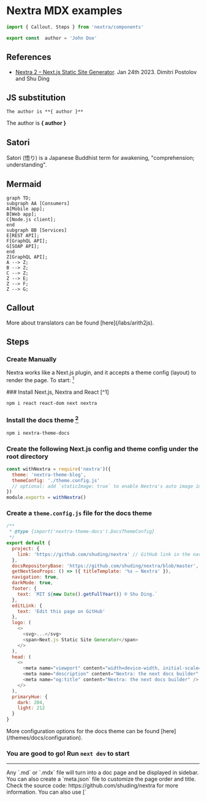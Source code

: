 # Nextra MDX examples

```js
import { Callout, Steps } from 'nextra/components'

export const  author = 'John Doe'
``` 


 
## References

* [Nextra 2 – Next.js Static Site Generator](https://the-guild.dev/blog/nextra-2). Jan 24th 2023. Dimitri Postolov and Shu Ding

## JS substitution

```
The author is **{ author }**
```

The author is **{ author }**

## Satori

Satori (悟り) is a Japanese Buddhist term for awakening, "comprehension; understanding".

## Mermaid 

```mermaid
graph TD;
subgraph AA [Consumers]
A[Mobile app];
B[Web app];
C[Node.js client];
end
subgraph BB [Services]
E[REST API];
F[GraphQL API];
G[SOAP API];
end
Z[GraphQL API];
A --> Z;
B --> Z;
C --> Z;
Z --> E;
Z --> F;
Z --> G;
```

## Callout

<Callout>
  More about translators can be found
  [here](/labs/arith2js).
</Callout>

## Steps

### Create Manually

Nextra works like a Next.js plugin, and it accepts a theme config (layout) to
render the page. To start: [^3]

<Steps>
### Install Next.js, Nextra and React [^1]

```sh npm2yarn
npm i react react-dom next nextra
```

### Install the docs theme [^2]

```sh npm2yarn
npm i nextra-theme-docs
```

### Create the following Next.js config and theme config under the root directory

```js filename="next.config.js"
const withNextra = require('nextra')({
  theme: 'nextra-theme-blog',
  themeConfig: './theme.config.js'
  // optional: add `staticImage: true` to enable Nextra's auto image import
})
module.exports = withNextra()
```

### Create a `theme.config.js` file for the docs theme

```js filename="theme.config.js"
/**
 * @type {import('nextra-theme-docs').DocsThemeConfig}
 */
export default {
  project: {
    link: 'https://github.com/shuding/nextra' // GitHub link in the navbar
  },
  docsRepositoryBase: 'https://github.com/shuding/nextra/blob/master', // base URL for the docs repository
  getNextSeoProps: () => ({ titleTemplate: '%s – Nextra' }),
  navigation: true,
  darkMode: true,
  footer: {
    text: `MIT ${new Date().getFullYear()} © Shu Ding.`
  },
  editLink: {
    text: 'Edit this page on GitHub'
  },
  logo: (
    <>
      <svg>...</svg>
      <span>Next.js Static Site Generator</span>
    </>
  ),
  head: (
    <>
      <meta name="viewport" content="width=device-width, initial-scale=1.0" />
      <meta name="description" content="Nextra: the next docs builder" />
      <meta name="og:title" content="Nextra: the next docs builder" />
    </>
  ),
  primaryHue: {
    dark: 204,
    light: 212
  }
}
```

<Callout>
  More configuration options for the docs theme can be found
  [here](/themes/docs/configuration).
</Callout>

### You are good to go! Run `next dev` to start

</Steps>

---

<span id="sidebar-and-anchor-links" />
<Callout>
  Any `.md` or `.mdx` file will turn into a doc page and be displayed in
  sidebar. You can also create a `meta.json` file to customize the page order
  and title. <br /> Check the source code: https://github.com/shuding/nextra for
  more information.
</Callout>

<Callout>
You can also use [`<style jsx>`](https://nextjs.org/docs/basic-features/built-in-css-support#css-in-js) to style elements inside `theme.config.js`.
</Callout>

[^1]: Install Next.js, Nextra and React.
[^2]: Install the docs theme.
[^3]: To start.